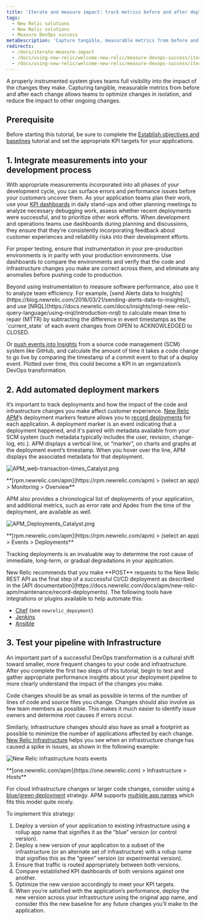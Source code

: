 ```yaml
---
title: 'Iterate and measure impact: track metrics before and after deployments'
tags:
  - New Relic solutions
  - New Relic solutions
  - Measure DevOps success
metaDescription: 'Capture tangible, measurable metrics from before and after deployments to optimize your DevOps team.'
redirects:
  - /docs/iterate-measure-impact
  - /docs/using-new-relic/welcome-new-relic/measure-devops-success/iterate-measure-impact
  - /docs/using-new-relic/welcome-new-relic/measure-devops-success/iterate-measure-impact-track-metrics-after-deployments
---
```


A properly instrumented system gives teams full visibility into the impact of the changes they make. Capturing tangible, measurable metrics from before and after each change allows teams to optimize changes in isolation, and reduce the impact to other ongoing changes.

## Prerequisite

Before starting this tutorial, be sure to complete the [Establish objectives and baselines](/docs/using-new-relic/welcome-new-relic/measure-devops-success/establish-objectives-baselines) tutorial and set the appropriate KPI targets for your applications.

## 1. Integrate measurements into your development process

With appropriate measurements incorporated into all phases of your development cycle, you can surface errors and performance issues before your customers uncover them. As your application teams plan their work, use your [KPI dashboards](/docs/using-new-relic/welcome-new-relic/measure-devops-success/establish-team-dashboards) in daily stand-ups and other planning meetings to analyze necessary debugging work, assess whether recent deployments were successful, and to prioritize other work efforts. When development and operations teams use dashboards during planning and discussions, they ensure that they’re consistently incorporating feedback about customer experiences and reliability risks into their development efforts.

For proper testing, ensure that instrumentation in your pre-production environments is in parity with your production environments. Use dashboards to compare the environments and verify that the code and infrastructure changes you make are correct across them, and eliminate any anomalies before pushing code to production.

<Callout variant="tip">
  Beyond using instrumentation to measure software performance, also use it to analyze team efficiency. For example, [send Alerts data to Insights](https://blog.newrelic.com/2016/03/21/sending-alerts-data-to-insights/), and use [NRQL](https://docs.newrelic.com/docs/insights/nrql-new-relic-query-language/using-nrql/introduction-nrql) to calculate mean time to repair (MTTR) by subtracting the difference in event timestamps as the `current_state` of each event changes from OPEN to ACKNOWLEDGED to CLOSED.

  Or [push events into Insights](https://docs.newrelic.com/docs/insights/insights-data-sources/custom-data/insert-custom-events-insights-api) from a source code management (SCM) system like GitHub, and calculate the amount of time it takes a code change to go live by comparing the timestamp of a commit event to that of a deploy event. Plotted over time, this could become a KPI in an organization’s DevOps transformation.
</Callout>

## 2. Add automated deployment markers

It’s important to track deployments and how the impact of the code and infrastructure changes you make affect customer experience. [New Relic APM](https://docs.newrelic.com/docs/apm/new-relic-apm/getting-started/introduction-new-relic-apm)’s deployment markers feature allows you to [record deployments](https://docs.newrelic.com/docs/apm/new-relic-apm/maintenance/record-deployments) for each application. A deployment marker is an event indicating that a deployment happened, and it's paired with metadata available from your SCM system (such metadata typically includes the user, revision, change-log, etc.). APM displays a vertical line, or “marker”, on charts and graphs at the deployment event’s timestamp. When you hover over the line, APM displays the associated metadata for that deployment.

![APM_web-transaction-times_Catalyst.png](./images/APM_web-transaction-times_Catalyst.png "APM_web-transaction-times_Catalyst.png")

<figcaption>
  **[rpm.newrelic.com/apm](https://rpm.newrelic.com/apm) > (select an app) > Monitoring > Overview**
</figcaption>

APM also provides a chronological list of deployments of your application, and additional metrics, such as error rate and Apdex from the time of the deployment, are available as well.

![APM_Deployments_Catalyst.png](./images/APM_Deployments_Catalyst.png "APM_Deployments_Catalyst.png")

<figcaption>
  **[rpm.newrelic.com/apm](https://rpm.newrelic.com/apm) > (select an app) > Events > Deployments**
</figcaption>

Tracking deployments is an invaluable way to determine the root cause of immediate, long-term, or gradual degradations in your application.

<Callout variant="tip">
  New Relic recommends that you make **POST** requests to the New Relic REST API as the final step of a successful CI/CD deployment as described in the [API documentation](https://docs.newrelic.com/docs/apm/new-relic-apm/maintenance/record-deployments). The following tools have integrations or plugins available to help automate this:

  * [Chef](https://supermarket.chef.io/cookbooks/newrelic) (see `newrelic_depoyment`)
  * [Jenkins](https://wiki.jenkins.io/display/JENKINS/New+Relic+Deployment+Notifier+Plugin)
  * [Ansible](https://docs.ansible.com/ansible/latest/modules/newrelic_deployment_module.html)
</Callout>

## 3. Test your pipeline with Infrastructure

An important part of a successful DevOps transformation is a cultural shift toward smaller, more frequent changes to your code and infrastructure. After you complete the first two steps of this tutorial, begin to test and gather appropriate performance insights about your deployment pipeline to more clearly understand the impact of the changes you make.

Code changes should be as small as possible in terms of the number of lines of code and source files you change. Changes should also involve as few team members as possible. This makes it much easier to identify issue owners and determine root causes if errors occur.

Similarly, infrastructure changes should also have as small a footprint as possible to minimize the number of applications affected by each change. [New Relic Infrastructure](https://docs.newrelic.com/docs/infrastructure/new-relic-infrastructure/installation/install-infrastructure-linux) helps you see when an infrastructure change has caused a spike in issues, as shown in the following example:

![New Relic infrastructure hosts events](./images/Infra_hosts_events_0.png "Infra_hosts_events.png")

<figcaption>
  **[one.newrelic.com/apm](https://one.newrelic.com) > Infrastructure > Hosts**
</figcaption>

For cloud infrastructure changes or larger code changes, consider using a [blue/green deployment](https://martinfowler.com/bliki/BlueGreenDeployment.html) strategy. APM supports [multiple app names](https://docs.newrelic.com/docs/agents/manage-apm-agents/app-naming/use-multiple-names-app) which fits this model quite nicely.

To implement this strategy:

1. Deploy a version of your application to existing infrastructure using a rollup app name that signifies it as the “blue” version (or control version).
2. Deploy a new version of your application to a subset of the infrastructure (or an alternate set of infrastructure) with a rollup name that signifies this as the “green” version (or experimental version).
3. Ensure that traffic is routed appropriately between both versions.
4. Compare established KPI dashboards of both versions against one another.
5. Optimize the new version accordingly to meet your KPI targets.
6. When you’re satisfied with the application’s performance, deploy the new version across your infrastructure using the original app name, and consider this the new baseline for any future changes you'll make to the application.
